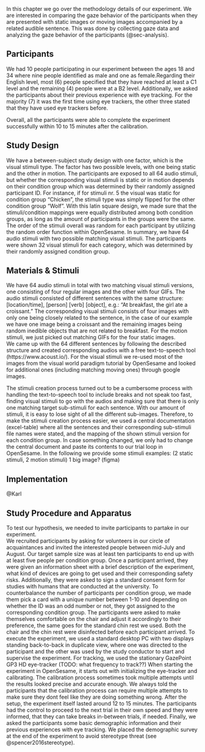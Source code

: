 In this chapter we go over the methodology details of our experiment. We are interested in comparing the gaze behavior of the participants when they are presented with static images or moving images accompanied by a related audible sentence.
This was done by collecting gaze data and analyzing the gaze behavior of the participants (@sec-analysis). 

## Participants

We had 10 people participating in our experiment between the ages 18 and 34 where nine people identified as male and one as female.Regarding their English level, most (6) people specified that they have reached at least a C1 level and the remaining (4) people were at a B2 level. Additionally, we asked the participants about their previous experience with eye tracking. For the majority (7) it was the first time using eye trackers, the other three stated that they have used eye trackers before.

Overall, all the participants were able to complete the experiment successfully within 10 to 15 minutes after the calibration. 


## Study Design
We have a between-subject study design with one factor, which is the visual stimuli type. The factor has two possible levels, with one being static and the other in motion. 
The participants are exposed to all 64 audio stimuli, but whether the corresponding visual stimuli is static or in motion depends on their condition group which was determined by their randomly assigned participant ID. For instance, if for stimuli nr. 5 the visual was static for condition group “Chicken”, the stimuli type was simply flipped for the other condition group “Wolf”. With this latin square design, we made sure that the stimuli/condition mappings were equally distributed among both condition groups, as long as the amount of participants in the groups were the same. The order of the stimuli overall was random for each participant by utilizing the random order function within OpenSesame. In summary, we have 64 audio stimuli with two possible matching visual stimuli. The participants were shown 32 visual stimuli for each category, which was determined by their randomly assigned condition group. 


## Materials & Stimuli
We have 64 audio stimuli in total with two matching visual stimuli versions, one consisting of four regular images and the other with four GIFs. 
The audio stimuli consisted of different sentences with the same structure: [location/time], [person] [verb] [object], e.g.: “At breakfast, the girl ate a croissant.”
The corresponding visual stimuli consists of four images with only one being closely related to the sentence, in the case of our example we have one image being a croissant and the remaining images being random inedible objects that are not related to breakfast. For the motion stimuli, we just picked out matching GIFs for the four static images.  
We came up with the 64 different sentences by following the described structure and created corresponding audios with a free text-to-speech tool (https://www.acoust.io/).
For the visual stimuli we re-used most of the images from the visual world paradigm tutorial by OpenSesame and looked for additional ones (including matching moving ones) through google images. 

The stimuli creation process turned out to be a cumbersome process with handling the text-to-speech tool to include breaks and not speak too fast, finding visual stimuli to go with the audios and making sure that there is only one matching target sub-stimuli for each sentence. With our amount of stimuli, it is easy to lose sight of all the different sub-images. Therefore, to make the stimuli creation process easier, we used a central documentation (excel-table) where all the sentences and their corresponding sub-stimuli file names were stated, and the mapping of the shown stimuli version for each condition group. In case something changed, we only had to change the central document and paste its contents to our trial loop in OpenSesame. 
In the following we provide some stimuli examples: 
(2 static stimuli, 2 motion stimuli) 1 big image? (figma)

## Implementation
@Karl

## Study Procedure and Apparatus
To test our hypothesis, we needed to invite participants to partake in our experiment. <br>
We recruited participants by asking for volunteers in our circle of acquaintances and invited the interested people between mid-July and August. Our target sample size was at least ten participants to end up with at least five people per condition group.
Once a participant arrived, they were given an information sheet with a brief description of the experiment, what kind of devices are going to get used and their corresponding safety risks. Additionally, they were asked to sign a standard consent form for studies with humans that are conducted at the university. 
To counterbalance the number of participants per condition group, we made them pick a card with a unique number between 1-10 and depending on whether the ID was an odd number or not, they got assigned to the corresponding condition group. 
The participants were asked to make themselves comfortable on the chair and adjust it accordingly to their preference, the same goes for the standard chin rest we used. Both the chair and the chin rest were disinfected before each participant arrived.
To execute the experiment, we used a standard desktop PC with two displays standing back-to-back in duplicate view, where one was directed to the participant and the other was used by the study conductor to start and supervise the experiment. 
For tracking, we used the stationary GazePoint GP3 HD eye-tracker (TODO: what frequency to track??)
When starting the experiment in OpenSesame, it starts out with initializing the eye-tracker and calibrating. The calibration process sometimes took multiple attempts until the results looked precise and accurate enough. We always told the participants that the calibration process can require multiple attempts to make sure they dont feel like they are doing something wrong. 
After the setup, the experiment itself lasted around 12 to 15 minutes. The participants had the control to proceed to the next trial in their own speed and they were informed, that they can take breaks in-between trials, if needed. 
Finally, we asked the participants some basic demographic information and their previous experiences with eye tracking. We placed the demographic survey at the end of the experiment to avoid stereotype threat (see @spencer2016stereotype).